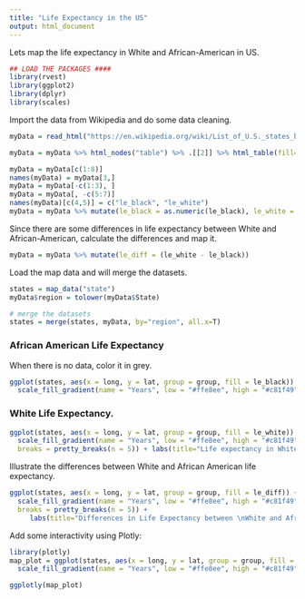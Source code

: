 ```yaml
---
title: "Life Expectancy in the US"
output: html_document
---
```


Lets map the life expectancy in White and African-American in US.

```r
## LOAD THE PACKAGES ####
library(rvest)
library(ggplot2)
library(dplyr)
library(scales)
```

Import the data from Wikipedia and do some data cleaning.

```r
myData = read_html("https://en.wikipedia.org/wiki/List_of_U.S._states_by_life_expectancy")

myData = myData %>% html_nodes("table") %>% .[[2]] %>% html_table(fill=T)

myData = myData[c(1:8)]
names(myData) = myData[3,]
myData = myData[-c(1:3), ]
myData = myData[, -c(5:7)]
names(myData)[c(4,5)] = c("le_black", "le_white")
myData = myData %>% mutate(le_black = as.numeric(le_black), le_white = as.numeric(le_white))
```

Since there are some differences in life expectancy between White and African-American, calculate the differences and map it.

```r
myData = myData %>% mutate(le_diff = (le_white - le_black))
```

Load the map data and will merge the datasets.

```r
states = map_data("state")
myData$region = tolower(myData$State)

# merge the datasets
states = merge(states, myData, by="region", all.x=T)
```

### African American Life Expectancy

When there is no data, color it in grey.

```r
ggplot(states, aes(x = long, y = lat, group = group, fill = le_black)) +  geom_polygon(color = "white") +
  scale_fill_gradient(name = "Years", low = "#ffe8ee", high = "#c81f49", guide = "colorbar", na.value="#eeeeee", breaks = pretty_breaks(n = 5)) + labs(title="Life expectancy in African American") + coord_map()
```

### White Life Expectancy.

```r
ggplot(states, aes(x = long, y = lat, group = group, fill = le_white)) + geom_polygon(color = "white") +
  scale_fill_gradient(name = "Years", low = "#ffe8ee", high = "#c81f49", guide = "colorbar", na.value="Gray", 
  breaks = pretty_breaks(n = 5)) + labs(title="Life expectancy in White") + coord_map()
```

Illustrate the differences between White and African American life expectancy.

```r
ggplot(states, aes(x = long, y = lat, group = group, fill = le_diff)) + geom_polygon(color = "white") +
  scale_fill_gradient(name = "Years", low = "#ffe8ee", high = "#c81f49", guide = "colorbar", na.value="#eeeeee", 
  breaks = pretty_breaks(n = 5)) + 
     labs(title="Differences in Life Expectancy between \nWhite and African Americans") + coord_map()
```

Add some interactivity using Plotly:

```r
library(plotly)
map_plot = ggplot(states, aes(x = long, y = lat, group = group, fill = le_black)) + geom_polygon(color = "white") +
  scale_fill_gradient(name = "Years", low = "#ffe8ee", high = "#c81f49", guide = "colorbar", na.value="#eeeeee", breaks = pretty_breaks(n = 5)) + labs(title="Life expectancy in African American") + coord_map()

ggplotly(map_plot)
```
